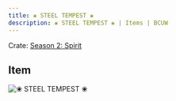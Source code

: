 ```yaml
---
title: ❀ STEEL TEMPEST ❀
description: ❀ STEEL TEMPEST ❀ | Items | BCUW
---
```


Crate: [Season 2: Spirit](/crates/season/s2/)

## Item
![❀ STEEL TEMPEST ❀](https://cdn.bcuw.xyz/2D/spirit/steel_tempest.png)